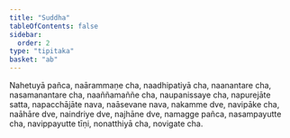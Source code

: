 ```yaml
---
title: "Suddha"
tableOfContents: false
sidebar:
  order: 2
type: "tipitaka"
basket: "ab"
---
```



<DynamicBreadcrumb />

<Division number="26">

<Paragraph number="2511">
Nahetuyā pañca, naārammaṇe cha, naadhipatiyā cha, naanantare cha, nasamanantare cha, naaññamaññe cha, naupanissaye cha, napurejāte satta, napacchājāte nava, naāsevane nava, nakamme dve, navipāke cha, naāhāre dve, naindriye dve, najhāne dve, namagge pañca, nasampayutte cha, navippayutte tīṇi, nonatthiyā cha, novigate cha.
</Paragraph>
</Division>